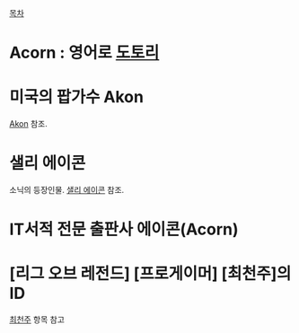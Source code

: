[[목차]]
= Acorn : 영어로 [[도토리]] =
= 미국의 팝가수 Akon =
[[Akon]] 참조.

= 샐리 에이콘 =
소닉의 등장인물.
[[샐리 에이콘]] 참조.

= IT서적 전문 출판사 에이콘(Acorn) =

= [리그 오브 레전드] [프로게이머] [최천주]의 ID =
[[최천주]] 항목 참고
